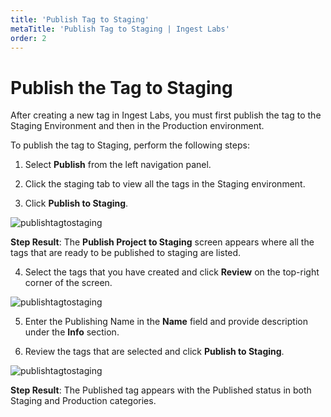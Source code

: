 ---
title: 'Publish Tag to Staging'
metaTitle: 'Publish Tag to Staging | Ingest Labs'
order: 2
--- 

# Publish the Tag to Staging

After creating a new tag in Ingest Labs, you must first publish the tag to the Staging Environment and then in the Production environment.

To publish the tag to Staging, perform the following steps:

1. Select **Publish** from the left navigation panel.

2. Click the staging tab to view all the tags in the Staging environment.

3. Click **Publish to Staging**. 

![publishtagtostaging](/images/publishimages/staging.png)

**Step Result**: The **Publish Project to Staging** screen appears where all the tags that are ready to be published to staging are listed. 

4. Select the tags that you have created and click **Review** on the top-right corner of the screen.

![publishtagtostaging](/images/publishimages/review.png)

5.	Enter the Publishing Name in the **Name** field and provide description under the **Info** section.

6.	Review the tags that are selected and click **Publish to Staging**.

![publishtagtostaging](/images/publishimages/publishtostaging.png)

**Step Result**: The Published tag appears with the Published status in both Staging and Production categories.
